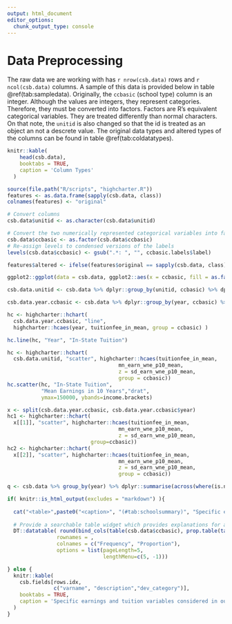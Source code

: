 ```yaml
---
output: html_document
editor_options: 
  chunk_output_type: console
---
```

# Data Preprocessing

The raw data we are working with has `r nrow(csb.data)` rows and `r ncol(csb.data)` columns. A sample of this data is provided below in table \@ref(tab:sampledata). Originally, the `ccbasic` (school type) column is an integer. Although the values are integers, they represent categories. Therefore, they must be converted into factors. Factors are R's equivalent categorical variables. They are treated differently than normal characters. On that note, the `unitid` is also changed so that the id is treated as an object an not a descrete value. The original data types and altered types of the columns can be found in table \@ref(tab:coldatatypes).
```r
knitr::kable(
    head(csb.data),
    booktabs = TRUE,
    caption = 'Column Types'
  )
```

```r
source(file.path("R/scripts", "highcharter.R"))
features <- as.data.frame(sapply(csb.data, class))
colnames(features) <- "original"

# Convert columns
csb.data$unitid <- as.character(csb.data$unitid)

# Convert the two numerically represented categorical variables into factors
csb.data$ccbasic <- as.factor(csb.data$ccbasic)
# Re-assign levels to condensed versions of the labels
levels(csb.data$ccbasic) <- gsub(".*: ", "", ccbasic.labels$label)

features$altered <- ifelse(features$original == sapply(csb.data, class), yes=NA, no=sapply(csb.data, class))
```

```r
ggplot2::ggplot(data = csb.data, ggplot2::aes(x = ccbasic, fill = as.factor(year))) + ggplot2::geom_bar(position = "dodge") + ggplot2::labs(x = "School Type", title = "Distribution of Schools") + ggplot2::coord_flip() + ggplot2::scale_fill_discrete(name="Year")
```

```r
csb.data.unitid <- csb.data %>% dplyr::group_by(unitid, ccbasic) %>% dplyr::summarise(across(where(is.numeric), list(mean=~mean(.x, na.rm=T), med=~median(.x, na.rm=T))))

csb.data.year.ccbasic <- csb.data %>% dplyr::group_by(year, ccbasic) %>% dplyr::summarise(across(where(is.numeric), list(mean=~mean(.x, na.rm=T), med=~median(.x, na.rm=T), sd=~sd(.x, na.rm=T))))
```

```r
hc <- highcharter::hchart(
  csb.data.year.ccbasic, "line", 
  highcharter::hcaes(year, tuitionfee_in_mean, group = ccbasic) )

hc.line(hc, "Year", "In-State Tuition")
```

```r
hc <- highcharter::hchart(
  csb.data.unitid, "scatter", highcharter::hcaes(tuitionfee_in_mean, 
                                    mn_earn_wne_p10_mean, 
                                    z = sd_earn_wne_p10_mean, 
                                    group = ccbasic))
hc.scatter(hc, "In-State Tuition",
           "Mean Earnings in 10 Years","drat", 
           ymax=150000, ybands=income.brackets)
```

```r
x <- split(csb.data.year.ccbasic, csb.data.year.ccbasic$year)
hc1 <- highcharter::hchart(
  x[[1]], "scatter", highcharter::hcaes(tuitionfee_in_mean, 
                                    mn_earn_wne_p10_mean, 
                                    z = sd_earn_wne_p10_mean,
                           group=ccbasic))
hc2 <- highcharter::hchart(
  x[[2]], "scatter", highcharter::hcaes(tuitionfee_in_mean, 
                                    mn_earn_wne_p10_mean, 
                                    z = sd_earn_wne_p10_mean,
                                    group = ccbasic))
```

```r
q <- csb.data %>% group_by(year) %>% dplyr::summarise(across(where(is.numeric), list(mean=~mean(.x, na.rm=T), med=~median(.x, na.rm=T))))
```



```r
if( knitr::is_html_output(excludes = "markdown") ){
  
  cat("<table>",paste0("<caption>", "(#tab:schoolsummary)", "Specific earnings and tuition variables considered in our analysis.", "</caption>"),"</table>", sep ="\n")
  
  # Provide a searchable table widget which provides explanations for all relevant columns
  DT::datatable( round(bind_cols(table(csb.data$ccbasic), prop.table(table(csb.data$ccbasic))), 4), 
                rownames = , 
                colnames = c("Frequency", "Proportion"),
                options = list(pageLength=5, 
                               lengthMenu=c(5, -1)))

} else {
  knitr::kable(
    csb.fields[rows.idx,
               c("varname", "description","dev_category")],
    booktabs = TRUE,
    caption = 'Specific earnings and tuition variables considered in our analysis..'
  )
}
```
